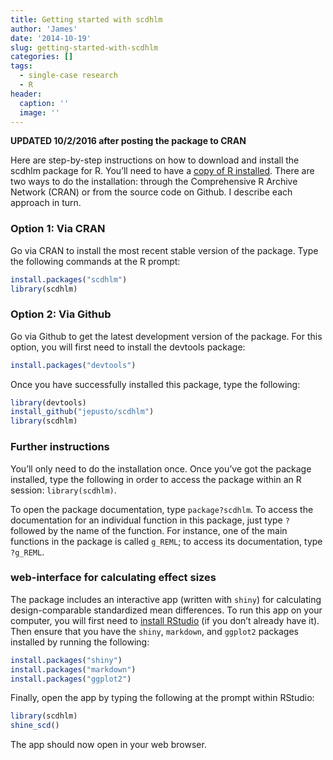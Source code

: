 ```yaml
---
title: Getting started with scdhlm
author: 'James'
date: '2014-10-19'
slug: getting-started-with-scdhlm
categories: []
tags:
  - single-case research
  - R
header:
  caption: ''
  image: ''
---
```


**UPDATED 10/2/2016 after posting the package to CRAN**

Here are step-by-step instructions on how to download and install the scdhlm package for R. You'll need to have a [copy of R installed](http://cran.us.r-project.org/). There are two ways to do the installation: through the Comprehensive R Archive Network (CRAN) or from the source code on Github. I describe each approach in turn.

### Option 1: Via CRAN

Go via CRAN to install the most recent stable version of the package. Type the following commands at the R prompt:

```r
install.packages("scdhlm")
library(scdhlm)
```

### Option 2: Via Github

Go via Github to get the latest development version of the package. For this option, you will first need to install the devtools package:

```r
install.packages("devtools")
```

Once you have successfully installed this package, type the following:

```r
library(devtools)
install_github("jepusto/scdhlm")
library(scdhlm)
```

### Further instructions

You'll only need to do the installation once. Once you've got the package installed, type the following in order to access the package within an R session: `library(scdhlm)`. 

To open the package documentation, type `package?scdhlm`. To access the documentation for an individual function in this package, just type `?` followed by the name of the function. For instance, one of the main functions in the package is called `g_REML`; to access its documentation, type `?g_REML`.

### web-interface for calculating effect sizes

The package includes an interactive app (written with `shiny`) for calculating design-comparable standardized mean differences. To run this app on your computer, you will first need to [install RStudio](https://www.rstudio.com/products/rstudio/download/) (if you don't already have it). Then ensure that you have the `shiny`, `markdown`, and `ggplot2` packages installed by running the following:  
```r
install.packages("shiny")
install.packages("markdown")
install.packages("ggplot2")
```

Finally, open the app by typing the following at the prompt within RStudio:
```r
library(scdhlm)
shine_scd()
```

The app should now open in your web browser. 

